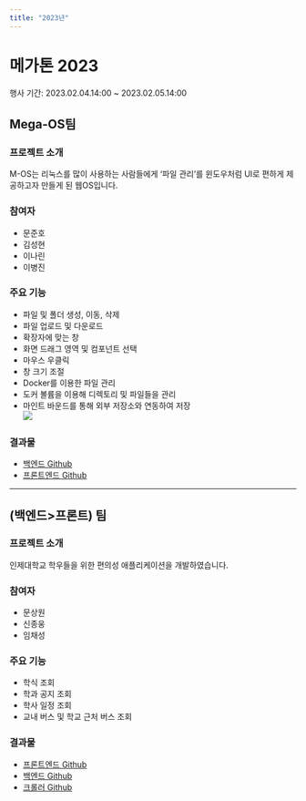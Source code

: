 ```yaml
---
title: "2023년"
---
```




# 메가톤 2023
행사 기간: 2023.02.04.14:00 ~ 2023.02.05.14:00

## Mega-OS팀

### 프로젝트 소개
M-OS는 리눅스를 많이 사용하는 사람들에게 ‘파일 관리’를 윈도우처럼 UI로 편하게 제공하고자 만들게 된 웹OS입니다.

### 참여자
- 문준호
- 김성현
- 이나린
- 이병진

### 주요 기능
- 파일 및 폴더 생성, 이동, 삭제
- 파일 업로드 및 다운로드
- 확장자에 맞는 창
- 화면 드래그 영역 및 컴포넌트 선택
- 마우스 우클릭
- 창 크기 조절
- Docker를 이용한 파일 관리
- 도커 볼륨을 이용해 디렉토리 및 파일들을 관리
- 마인트 바운드를 통해 외부 저장소와 연동하여 저장
<br/> ![](/img/megathon_2023_megaOS_docker.png)

### 결과물

<ReactPlayer playing controls url='/img/megaOS_working1.mov'/>
<ReactPlayer playing controls url='/img/megaOS_working2.mov'/>

- [백엔드 Github](https://github.com/inje-megabrain/Mos-be)
- [프론트엔드 Github](https://github.com/inje-megabrain/Mos-fe)

---

## (백엔드>프론트) 팀

### 프로젝트 소개
인제대학교 학우들을 위한 편의성 애플리케이션을 개발하였습니다.

### 참여자
- 문상원
- 신종웅
- 임채성

### 주요 기능
- 학식 조회
- 학과 공지 조회
- 학사 일정 조회
- 교내 버스 및 학교 근처 버스 조회


### 결과물
<ReactPlayer playing controls url='/img/be<fe_working.mov'/>

- [프론트엔드 Github](https://github.com/inje-megabrain/IJS-FE)
- [백엔드 Github](https://github.com/inje-megabrain/inje-megabrain-IJS-BE)
- [크롤러 Github](https://github.com/inje-megabrain/IJS-BE-CRAWLING)

